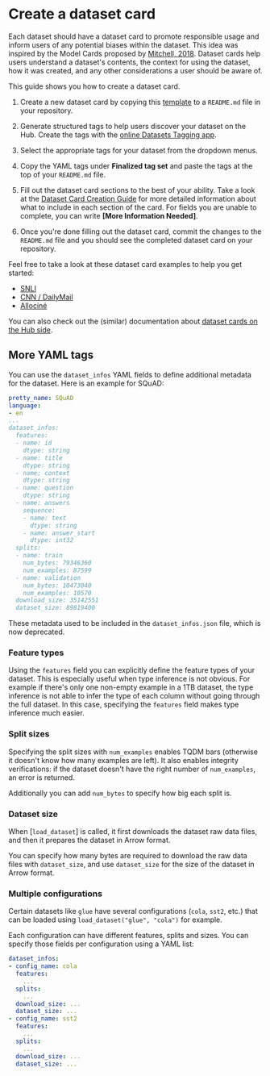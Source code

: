 # Create a dataset card

Each dataset should have a dataset card to promote responsible usage and inform users of any potential biases within the dataset.
This idea was inspired by the Model Cards proposed by [Mitchell, 2018](https://arxiv.org/abs/1810.03993).
Dataset cards help users understand a dataset's contents, the context for using the dataset, how it was created, and any other considerations a user should be aware of.

This guide shows you how to create a dataset card.

1. Create a new dataset card by copying this [template](https://raw.githubusercontent.com/huggingface/datasets/main/templates/README.md) to a `README.md` file in your repository.

2. Generate structured tags to help users discover your dataset on the Hub. Create the tags with the [online Datasets Tagging app](https://huggingface.co/spaces/huggingface/datasets-tagging).

3. Select the appropriate tags for your dataset from the dropdown menus.

4. Copy the YAML tags under **Finalized tag set** and paste the tags at the top of your `README.md` file.

5. Fill out the dataset card sections to the best of your ability. Take a look at the [Dataset Card Creation Guide](https://github.com/huggingface/datasets/blob/main/templates/README_guide.md) for more detailed information about what to include in each section of the card. For fields you are unable to complete, you can write **[More Information Needed]**.

6. Once you're done filling out the dataset card, commit the changes to the `README.md` file and you should see the completed dataset card on your repository.

Feel free to take a look at these dataset card examples to help you get started:

- [SNLI](https://huggingface.co/datasets/snli)
- [CNN / DailyMail](https://huggingface.co/datasets/cnn_dailymail)
- [Allociné](https://huggingface.co/datasets/allocine)

You can also check out the (similar) documentation about [dataset cards on the Hub side](https://huggingface.co/docs/hub/datasets-cards).

## More YAML tags

You can use the `dataset_infos` YAML fields to define additional metadata for the dataset. Here is an example for SQuAD:

```YAML
pretty_name: SQuAD
language:
- en
...
dataset_infos:
  features:
  - name: id
    dtype: string
  - name: title
    dtype: string
  - name: context
    dtype: string
  - name: question
    dtype: string
  - name: answers
    sequence:
    - name: text
      dtype: string
    - name: answer_start
      dtype: int32
  splits:
  - name: train
    num_bytes: 79346360
    num_examples: 87599
  - name: validation
    num_bytes: 10473040
    num_examples: 10570
  download_size: 35142551
  dataset_size: 89819400
```

These metadata used to be included in the `dataset_infos.json` file, which is now deprecated.

### Feature types

Using the `features` field you can explicitly define the feature types of your dataset.
This is especially useful when type inference is not obvious.
For example if there's only one non-empty example in a 1TB dataset, the type inference is not able to infer the type of each column without going through the full dataset.
In this case, specifying the `features` field makes type inference much easier.

### Split sizes

Specifying the split sizes with `num_examples` enables TQDM bars (otherwise it doesn't know how many examples are left).
It also enables integrity verifications: if the dataset doesn't have the right number of `num_examples`, an error is returned.

Additionally you can add `num_bytes` to specify how big each split is.

### Dataset size

When [`load_dataset`] is called, it first downloads the dataset raw data files, and then it prepares the dataset in Arrow format.

You can specify how many bytes are required to download the raw data files with `dataset_size`, and use `dataset_size` for the size of the dataset in Arrow format.

### Multiple configurations

Certain datasets like `glue` have several configurations (`cola`, `sst2`, etc.) that can be loaded using `load_dataset("glue", "cola")` for example.

Each configuration can have different features, splits and sizes.
You can specify those fields per configuration using a YAML list:

```YAML
dataset_infos:
- config_name: cola
  features:
    ...
  splits:
    ...
  download_size: ...
  dataset_size: ...
- config_name: sst2
  features:
    ...
  splits:
    ...
  download_size: ...
  dataset_size: ...
```
